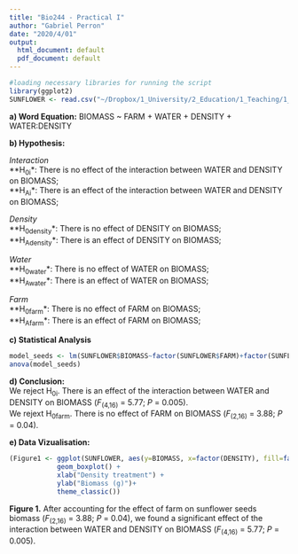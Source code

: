 ```yaml
---
title: "Bio244 - Practical I"
author: "Gabriel Perron"
date: "2020/4/01"
output:
  html_document: default
  pdf_document: default
---
```



```r
#loading necessary libraries for running the script
library(ggplot2)
SUNFLOWER <- read.csv("~/Dropbox/1_University/2_Education/1_Teaching/1_Bard/1_Courses/2_Biostats/0_Data_set/SUNFLOWER.csv")
```

**a) Word Equation:** BIOMASS ~ FARM + WATER + DENSITY + WATER:DENSITY

**b) Hypothesis:**

*Interaction*  
**H~0i~*: There is no effect of the interaction between WATER and DENSITY on BIOMASS;  
**H~Ai~*: There is an effect of the interaction between WATER and DENSITY on BIOMASS;  
  
*Density*  
**H~0density~*: There is no effect of DENSITY on BIOMASS;  
**H~Adensity~*: There is an effect of DENSITY on BIOMASS;  

*Water*  
**H~0water~*: There is no effect of WATER on BIOMASS;  
**H~Awater~*: There is an effect of WATER on BIOMASS;  

*Farm*  
**H~0farm~*: There is no effect of FARM on BIOMASS;  
**H~Afarm~*: There is an effect of FARM on BIOMASS;  

**c) Statistical Analysis**  
```r
model_seeds <- lm(SUNFLOWER$BIOMASS~factor(SUNFLOWER$FARM)+factor(SUNFLOWER$WATER)+factor(SUNFLOWER$DENSITY)+factor(SUNFLOWER$WATER):factor(SUNFLOWER$DENSITY))
anova(model_seeds)
```

**d) Conclusion:**   
We reject H~0i~. There is an effect of the interaction between WATER and DENSITY on BIOMASS (*F*~(4,16)~ = 5.77; *P* = 0.005).  
We rejext H~0farm~. There is no effect of FARM on BIOMASS (*F*~(2,16)~ = 3.88; *P* = 0.04).


**e) Data Vizualisation:**  
```r
(Figure1 <- ggplot(SUNFLOWER, aes(y=BIOMASS, x=factor(DENSITY), fill=factor(WATER))) +
            geom_boxplot() +
            xlab("Density treatment") +
            ylab("Biomass (g)")+
            theme_classic())
```
 
 **Figure 1.** After accounting for the effect of farm on sunflower seeds biomass (*F*~(2,16)~ = 3.88; *P* = 0.04), we found a significant effect of the interaction between WATER and DENSITY on BIOMASS (*F*~(4,16)~ = 5.77; *P* = 0.005).






